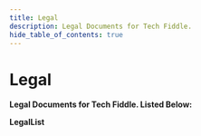 ---
title: Legal
description: Legal Documents for Tech Fiddle.
hide_table_of_contents: true
---

# Legal

**Legal Documents for Tech Fiddle. Listed Below:**

**LegalList**
